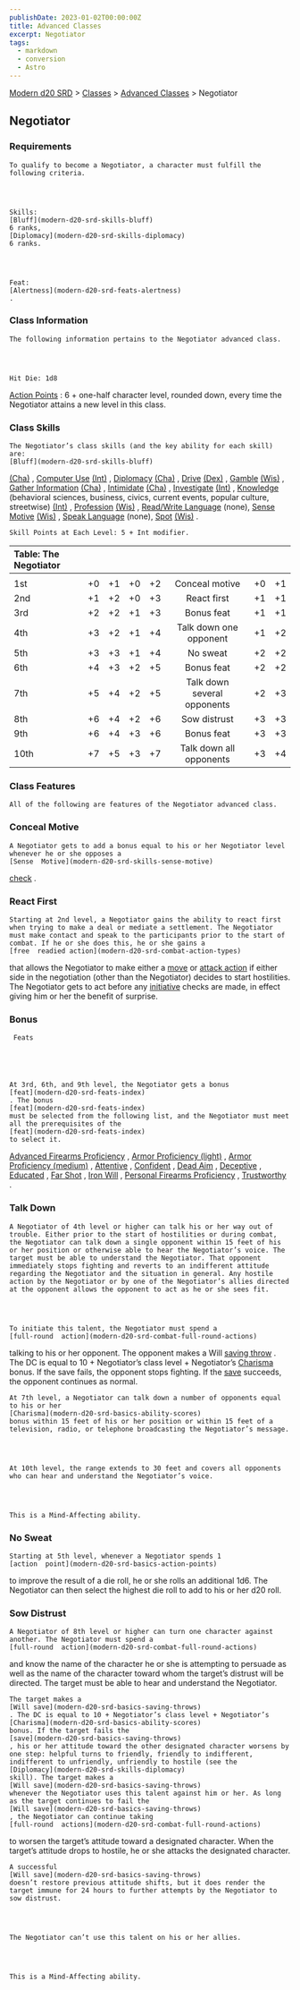 ```yaml
---
publishDate: 2023-01-02T00:00:00Z
title: Advanced Classes
excerpt: Negotiator
tags:
  - markdown
  - conversion
  - Astro
---
```


[Modern d20 SRD](/#modernD20) > [Classes](modern-d20-srd-classes-index) > [Advanced Classes](modern-d20-srd-classes-advanced-index) > Negotiator

## Negotiator

### Requirements




    To qualify to become a Negotiator, a character must fulfill the following criteria.




    Skills:
    [Bluff](modern-d20-srd-skills-bluff)
    6 ranks,
    [Diplomacy](modern-d20-srd-skills-diplomacy)
    6 ranks.




    Feat:
    [Alertness](modern-d20-srd-feats-alertness)
    .

### Class Information




    The following information pertains to the Negotiator advanced class.




    Hit Die: 1d8

[Action Points](modern-d20-srd-basics-action-points)
: 6 + one-half character level, rounded down, every time the Negotiator attains a new level in this class.

### Class Skills




    The Negotiator’s class skills (and the key ability for each skill) are:
    [Bluff](modern-d20-srd-skills-bluff)

[(Cha)](modern-d20-srd-basics-ability-scores)
,
[Computer Use](modern-d20-srd-skills-computer-use)
[(Int)](modern-d20-srd-basics-ability-scores)
,
[Diplomacy](modern-d20-srd-skills-diplomacy)
[(Cha)](modern-d20-srd-basics-ability-scores)
,
[Drive](modern-d20-srd-skills-drive)
[(Dex)](modern-d20-srd-basics-ability-scores)
,
[Gamble](modern-d20-srd-skills-gamble)
[(Wis)](modern-d20-srd-basics-ability-scores)
,
[Gather Information](modern-d20-srd-skills-gather-information)
[(Cha)](modern-d20-srd-basics-ability-scores)
,
[Intimidate](modern-d20-srd-skills-intimidate)
[(Cha)](modern-d20-srd-basics-ability-scores)
,
[Investigate](modern-d20-srd-skills-investigate)
[(Int)](modern-d20-srd-basics-ability-scores)
,
[Knowledge](modern-d20-srd-skills-knowledge)
(behavioral sciences, business, civics, current events, popular culture, streetwise)
[(Int)](modern-d20-srd-basics-ability-scores)
,
[Profession](modern-d20-srd-skills-profession)
[(Wis)](modern-d20-srd-basics-ability-scores)
,
[Read/Write Language](modern-d20-srd-skills-read-write-language)
(none),
[Sense Motive](modern-d20-srd-skills-sense-motive)
[(Wis)](modern-d20-srd-basics-ability-scores)
,
[Speak Language](modern-d20-srd-skills-speak-language)
(none),
[Spot](modern-d20-srd-skills-spot)
[(Wis)](modern-d20-srd-basics-ability-scores)
.

    Skill Points at Each Level: 5 + Int modifier.

| Table: The Negotiator |     |     |     |     |                             |     |     |
| :-------------------- | :-: | :-: | :-: | :-: | :-------------------------: | :-: | --: |
|                       |     |     |     |     |                             |     |     |
| 1st                   | +0  | +1  | +0  | +2  |       Conceal motive        | +0  |  +1 |
| 2nd                   | +1  | +2  | +0  | +3  |         React first         | +1  |  +1 |
| 3rd                   | +2  | +2  | +1  | +3  |         Bonus feat          | +1  |  +1 |
| 4th                   | +3  | +2  | +1  | +4  |   Talk down one opponent    | +1  |  +2 |
| 5th                   | +3  | +3  | +1  | +4  |          No sweat           | +2  |  +2 |
| 6th                   | +4  | +3  | +2  | +5  |         Bonus feat          | +2  |  +2 |
| 7th                   | +5  | +4  | +2  | +5  | Talk down several opponents | +2  |  +3 |
| 8th                   | +6  | +4  | +2  | +6  |        Sow distrust         | +3  |  +3 |
| 9th                   | +6  | +4  | +3  | +6  |         Bonus feat          | +3  |  +3 |
| 10th                  | +7  | +5  | +3  | +7  |   Talk down all opponents   | +3  |  +4 |

### Class Features




    All of the following are features of the Negotiator advanced class.

### Conceal Motive




    A Negotiator gets to add a bonus equal to his or her Negotiator level whenever he or she opposes a
    [Sense  Motive](modern-d20-srd-skills-sense-motive)
[check](modern-d20-srd-skills-skill-basics-php#skill-check-index)
.

### React First




    Starting at 2nd level, a Negotiator gains the ability to react first when trying to make a deal or mediate a settlement. The Negotiator must make contact and speak to the participants prior to the start of combat. If he or she does this, he or she gains a
    [free  readied action](modern-d20-srd-combat-action-types)
that allows the Negotiator to make either a
[move](modern-d20-srd-combat-move-actions)
or
[attack action](modern-d20-srd-combat-attack-actions)
if either side in the negotiation (other than the Negotiator) decides to start hostilities. The Negotiator gets to act before any
[initiative](modern-d20-srd-combat-initiative)
checks are made, in effect giving him or her the benefit of surprise.

### Bonus

     Feats





    At 3rd, 6th, and 9th level, the Negotiator gets a bonus
    [feat](modern-d20-srd-feats-index)
    . The bonus
    [feat](modern-d20-srd-feats-index)
    must be selected from the following list, and the Negotiator must meet all the prerequisites of the
    [feat](modern-d20-srd-feats-index)
    to select it.

[Advanced Firearms Proficiency](modern-d20-srd-feats-advanced-firearms-proficiency)
,
[Armor Proficiency (light)](modern-d20-srd-feats-armor-proficiency-light)
,
[Armor Proficiency (medium)](modern-d20-srd-feats-armor-proficiency-medium)
,
[Attentive](modern-d20-srd-feats-attentive)
,
[Confident](modern-d20-srd-feats-confident)
,
[Dead Aim](modern-d20-srd-feats-dead-aim)
,
[Deceptive](modern-d20-srd-feats-deceptive)
,
[Educated](modern-d20-srd-feats-educated)
,
[Far Shot](modern-d20-srd-feats-far-shot)
,
[Iron Will](modern-d20-srd-feats-iron-will)
,
[Personal Firearms Proficiency](modern-d20-srd-feats-personal-firearms-proficiency)
,
[Trustworthy](modern-d20-srd-feats-trustworthy)
.

### Talk Down




    A Negotiator of 4th level or higher can talk his or her way out of trouble. Either prior to the start of hostilities or during combat, the Negotiator can talk down a single opponent within 15 feet of his or her position or otherwise able to hear the Negotiator’s voice. The target must be able to understand the Negotiator. That opponent immediately stops fighting and reverts to an indifferent attitude regarding the Negotiator and the situation in general. Any hostile action by the Negotiator or by one of the Negotiator’s allies directed at the opponent allows the opponent to act as he or she sees fit.




    To initiate this talent, the Negotiator must spend a
    [full-round  action](modern-d20-srd-combat-full-round-actions)
talking to his or her opponent. The opponent makes a Will
[saving throw](modern-d20-srd-basics-saving-throws)
. The DC is equal to 10 + Negotiator’s class level + Negotiator’s
[Charisma](modern-d20-srd-basics-ability-scores)
bonus. If the save fails, the opponent stops fighting. If the
[save](modern-d20-srd-basics-saving-throws)
succeeds, the opponent continues as normal.

    At 7th level, a Negotiator can talk down a number of opponents equal to his or her
    [Charisma](modern-d20-srd-basics-ability-scores)
    bonus within 15 feet of his or her position or within 15 feet of a television, radio, or telephone broadcasting the Negotiator’s message.




    At 10th level, the range extends to 30 feet and covers all opponents who can hear and understand the Negotiator’s voice.




    This is a Mind-Affecting ability.

### No Sweat




    Starting at 5th level, whenever a Negotiator spends 1
    [action  point](modern-d20-srd-basics-action-points)
to improve the result of a die roll, he or she rolls an additional 1d6. The Negotiator can then select the highest die roll to add to his or her d20 roll.

### Sow Distrust




    A Negotiator of 8th level or higher can turn one character against another. The Negotiator must spend a
    [full-round  action](modern-d20-srd-combat-full-round-actions)
and know the name of the character he or she is attempting to persuade as well as the name of the character toward whom the target’s distrust will be directed. The target must be able to hear and understand the Negotiator.

    The target makes a
    [Will save](modern-d20-srd-basics-saving-throws)
    . The DC is equal to 10 + Negotiator’s class level + Negotiator’s
    [Charisma](modern-d20-srd-basics-ability-scores)
    bonus. If the target fails the
    [save](modern-d20-srd-basics-saving-throws)
    , his or her attitude toward the other designated character worsens by one step: helpful turns to friendly, friendly to indifferent, indifferent to unfriendly, unfriendly to hostile (see the
    [Diplomacy](modern-d20-srd-skills-diplomacy)
    skill). The target makes a
    [Will save](modern-d20-srd-basics-saving-throws)
    whenever the Negotiator uses this talent against him or her. As long as the target continues to fail the
    [Will save](modern-d20-srd-basics-saving-throws)
    , the Negotiator can continue taking
    [full-round  actions](modern-d20-srd-combat-full-round-actions)
to worsen the target’s attitude toward a designated character. When the target’s attitude drops to hostile, he or she attacks the designated character.

    A successful
    [Will save](modern-d20-srd-basics-saving-throws)
    doesn’t restore previous attitude shifts, but it does render the target immune for 24 hours to further attempts by the Negotiator to sow distrust.




    The Negotiator can’t use this talent on his or her allies.




    This is a Mind-Affecting ability.
